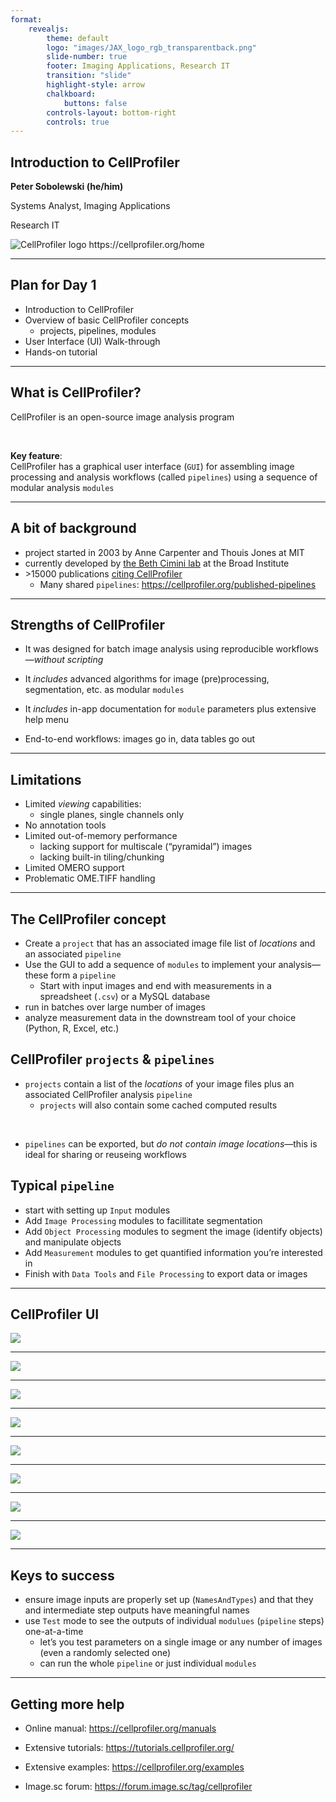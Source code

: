 ```yaml
---
format: 
    revealjs:
        theme: default
        logo: "images/JAX_logo_rgb_transparentback.png"
        slide-number: true
        footer: Imaging Applications, Research IT
        transition: "slide"
        highlight-style: arrow
        chalkboard: 
            buttons: false
        controls-layout: bottom-right
        controls: true
---
```


## Introduction to CellProfiler

**Peter Sobolewski (he/him)**

Systems Analyst, Imaging Applications

Research IT

![CellProfiler logo](images/image.png)
https://cellprofiler.org/home

---

## Plan for Day 1

- Introduction to CellProfiler
- Overview of basic CellProfiler concepts
    - projects, pipelines, modules 
- User Interface (UI) Walk-through
- Hands-on tutorial

---

## What is CellProfiler?

CellProfiler is an open-source image analysis program

<br/>

**Key feature**:  
CellProfiler has a graphical user interface (`GUI`) for assembling image processing and analysis workflows (called `pipelines`) using a sequence of modular analysis `modules` 

---

## A bit of background

- project started in 2003 by Anne Carpenter and Thouis Jones at MIT
- currently developed by [the Beth Cimini lab](https://cimini-lab.broadinstitute.org/) at the Broad Institute
- \>15000 publications [citing CellProfiler](https://cellprofiler.org/citations)
    - Many shared `pipelines`: [https://cellprofiler.org/published-pipelines](https://cellprofiler.org/published-pipelines)

---

## Strengths of CellProfiler

- It was designed for batch image analysis using reproducible workflows—*without scripting*

- It *includes* advanced algorithms for image (pre)processing, segmentation, etc. as modular `modules`

- It *includes* in-app documentation for `module` parameters plus extensive help menu

- End-to-end workflows: images go in, data tables go out

---

## Limitations

- Limited *viewing* capabilities:
    - single planes, single channels only
- No annotation tools
- Limited out-of-memory performance
    - lacking support for multiscale ("pyramidal") images
    - lacking built-in tiling/chunking
- Limited OMERO support
- Problematic OME.TIFF handling

---

## The CellProfiler concept

- Create a `project` that has an associated image file list of *locations* and an associated `pipeline` 
- Use the GUI to add a sequence of `modules` to implement your analysis—these form a `pipeline`
    - Start with input images and end with measurements in a spreadsheet (`.csv`) or a MySQL database
- run in batches over large number of images
- analyze measurement data in the downstream tool of your choice (Python, R, Excel, etc.)

## CellProfiler `projects` & `pipelines`

- `projects` contain a list of the *locations* of your image files plus an associated CellProfiler analysis `pipeline`
    - `projects` will also contain some cached computed results

<br/>

- `pipelines` can be exported, but *do not contain image locations*—this is ideal for sharing or reuseing workflows

## Typical `pipeline`

- start with setting up `Input` modules
- Add `Image Processing` modules to facillitate segmentation
- Add `Object Processing` modules to segment the image (identify objects) and manipulate objects
- Add `Measurement` modules to get quantified information you're interested in
- Finish with `Data Tools` and `File Processing` to export data or images

---

## CellProfiler UI

![](images/CP_UI.png){fig-alt="Screenshot of empty CellProfiler UI with menu bar"}

---

![](images/CP_UI_1.png){fig-alt="Screenshot of empty CellProfiler UI with menu bar. At the top right, the Notes box is emphasized with red text. Below, in the middle-right, the Image list drag-and-drop is emphasized with red text."}

---

![](images/CP_UI_input.png){fig-alt="Screenshot of empty CellProfiler UI with menu bar. In the top left, the four Input modules are highlighted with a red box and red text."}

---

![](images/CP_UI_modules.png){fig-alt="Screenshot of empty CellProfiler UI with menu bar. On the middle-left, the area for adding pipeline modules is highlighted with red text. Below, the module buttons are highlighted with a red box."}

---

![](images/CP_UI_test_mode.png){fig-alt="Screenshot of CellProfiler UI with menu bar and a single module (ColorToGrey) open. At the top, the Test menu is open and the `Start Test Mode` option is highlighted with a red box. At the bottom left, the `Start Test Mode` button is highlighted with a red box."}

---

![](images/CP_UI_test_mode_2.png){fig-alt="Screenshot of CellProfiler UI with menu bar and a single module (ColorToGrey) open. Test mode is now active. At the top of the modules area, the Test mode buttons next to the ColorToGrey module are highlighted with a red box. At the bottom left, the Run and Step buttons are highlighted with a red box."}

---

![](images/CP_UI_test_mode_3.png){fig-alt="Screenshot of CellProfiler UI with menu bar and a single module (ColorToGrey) open. Test mode is now active. At the top, the Test menu is open and the Image set menu items are highlighted with a red box. At the bottom left, the `Next Image Set` button is highlighted with a red box."}

---

![](images/CP_UI_module_IO.png){fig-alt="Screenshot of CellProfiler UI with menu bar and a single module (ColorToGrey) open. In the middle right, the ColorToGrey module options are showing with the input image selection and output image naming highlighted with red boxes."}

---

## Keys to success

- ensure image inputs are properly set up (`NamesAndTypes`) and that they and intermediate step outputs have meaningful names
- use `Test` mode to see the outputs of individual `modulues` (`pipeline` steps) one-at-a-time
    - let's you test parameters on a single image or any number of images (even a randomly selected one)
    - can run the whole `pipeline` or just individual `modules`  

---

## Getting more help

- Online manual: [https://cellprofiler.org/manuals](https://cellprofiler.org/manuals)

- Extensive tutorials: [https://tutorials.cellprofiler.org/](https://tutorials.cellprofiler.org/)

- Extensive examples: [https://cellprofiler.org/examples](https://cellprofiler.org/examples)

- Image.sc forum: [https://forum.image.sc/tag/cellprofiler](https://forum.image.sc/tag/cellprofiler)